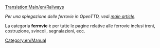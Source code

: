 [[Translation:Main/en/Railways]]

''Per una spiegazione delle ferrovie in OpenTTD, vedi [[Main/en/Railways|main article]].''

La categoria '''ferrovie''' è per tutte le pagine relative alle ferrovie inclusi treni, costruzione, svincoli, segnalazioni, ecc.

[[Category:en/Manual]]